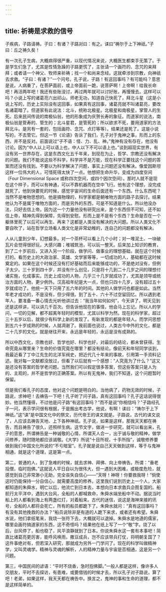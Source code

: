 ```yaml
---
---
---
```

title: 祈祷是求救的信号
---




子疾病，子路请祷。子曰：有诸？子路对曰：有之。诔曰“祷尔于上下神祇。”子曰：丘之祷久矣！

有一次孔子生病，大概病得很严重，以现代情况来说，大概医生都束手无策了。于是学生们急了，尤其是性情急躁的子路更慌了，主张请一个画符的、念咒的来拜拜；或者请一个神父、牧师来祈祷；找一个和尚来念经。这就牵涉到宗教，向神祇去求救。“子曰：有诸？”一个问号。孔子说，子路！有这回事吗？有可能吗？意思是说，人病重了，在菩萨面前，或上帝面前一跪，说菩萨啊！上帝啊！给我长命吧！再活两年吧！我还有些账没讨，再过两年就可以讨好账，再慢慢去。这样可以吗？小说上写的诸葛亮六出祁山，师老无功，知道自己快死了，拜北斗星（这是小说上写的，历史上实际没有这回事，如果真有这回事，诸葛亮就不叫诸葛亮，要改名诸葛暗了。但道家有此说法：北斗，统称北极星。北极星和南极星，掌管人的生死。后来民间传说的南极仙翁，他的形象成为庆贺长寿的象征。而道家的说法，南极仙翁是管寿的、管生的；北斗星君，是管死的；所以欲求不死，要用道家的方法拜北斗。是另有一套的，包括画符、念咒、点灯等等）。结果还是死了。这是小说写的，不去管它。但这一节《论语》告诉了我们，孔子对于鬼神之事，形而上的东西，并不是反对。前面说过“子不语：怪、力、乱、神。”鬼神有没有存在，他没有讨论。因为“中人以上可以语上也，中人以下不可以语上也。”谈到超现实世界，有没有另一世界存在，这是东西文化五千年来，到现在为止，哲学、宗教还没有解决的问题。我们不能说这些不科学，科学并不是万能，现在科学正要找这个问题的答案而还没有找到。不要以为科学解决了问题，事实上问题还没有解决。像爱因斯坦这样一位伟大的人，可惜死得太快了一点。他想把生命升华，变成为四度空间（Four Dimensional Space 或称四次空间，或四个因次空间）。那时人就不是现在这个样子，而可以有神通，可以不靠机器而在空中飞行。他有这个理想，没完成就死了。他到快要死的时候，感觉宇宙间的生命后面还有一个东西。什么东西呢？当然不是唯物思想的。他是搞物理的，科学家都是朝唯物方面的路子去探讨。结果他认为不是属于唯物方面的，而是另外的东西，可是不知道是什么。所以他没办法，只好去信上帝。因为这一个力量他没有研究出来，是个东西但不可知，还不如信上帝，精神先得到保障，先得到安慰。形而上是不是有个东西？生命是否在一个躯体里死了以后可以再生、再来？这都是人类没有解决的大问题。所以人类文化不要自吹了，站在哲学立场看人类文化是非常幼稚的，连自己的问题都没有解决。

人从儿童到少年，幻想最多。对一个茶杯可以看上几个小时；对一堆泥土、一块破瓦片会觉得很好玩，大感兴趣；堆城筑池，可以玩一整天。后来加上知识的教育，到了二十岁前后，又进入另一个阶段，做学问、做事业的理想基础，就在这个时候打的。看历史上的大政治家、英雄、文学家等等，一切成功的人，基础都在这时候奠定的。如果在这个时候还没有打好基础而后来能够成功的，不是绝对没有，但例子太少。三十岁到四十岁，并没有什么创见，只是将十几到二十几岁之间的理想付诸实施，化成事实。历史上成功的人物，几乎三十几岁就成功了，尤其是领导或统治方面的人物，更少例外。汉高祖年纪是大一点，但也只四十几岁，没有超过五十岁就成功了。他统一天下只用了五六年的时间。其他的人做学问也都是如此。当然年老才成功的，不是没有，但少得很。到了五十、六十不过空留回忆。所以遇到老年人，要准备一番心情去光听他讲过去：“我当年如何如何”，今天讲了，明天见到还是这样讲，可以讲几千百次。但告诉他现在的事情，他会马上忘记。所以人的学问，一切的见解，都不超离年轻时的模型，尤其以科学为然。现在的科学家，超过三十五岁以后，就很少有科学上新的发现了。有新发现的都是年轻人。而学问思想到五六十岁成熟的时候，人就凋谢了。我前面也说过，人类古今中外的文化，都是二十几岁的文化。就是继往开来，永远是年轻的，永远是没有成熟的。

所以中西文化，宗教也好、哲学也好、科学也好，对最后的结论，都未曾获得。生命究竟从哪里来？生命的价值究竟在哪里？都没有结论。像前天和年轻同学谈到，我最近看了丁中江先生的北洋军阀史，把近代几十年来的事故，引用第一手资料记述。我对每一文献都没放过，但看了以后就有一个感想：“人究竟为了什么？”这又是还没有答案的哲学老问题。当然我们可以假定很多答案，但这些答案只是人为的、主观的，并不是哲学的正确答案。所以有无鬼神，我们不知道，这个问题暂时保留。

但是我们看孔子的态度，他对这个问题是明白的。当他病了，药物无效的时候，子路说，求神吧！去祷告一下吧！孔子听了问子路，真有这回事吗？孔子这话说得很妙。他当然懂得，不过他是问子路“有这回事吗？”而不是说“你相信吗？”子路经孔子一问，表示学问很有根据，于是搬出考古学，他说，有啊！诔曰：“祷尔于上下神祇。”这“诔”是中国文化中的祭文，历代帝王的诔文就是。子路说，古代的诔文说了，人应该去祷告天地、上下各种神祇。孔子说，如果是这样，那我天天都在祷告，而且祷告了很久，还照样生病。这节文字，做进一步研究，就可以看出来，孔子的意思，所谓祷告是一种诚敬的心情，所谓天人合一，出于诚与敬的精神，做学问修养，随时随地都应该诚敬。《大学》所说“十目所视，十手所指”，诚敬修养要做到我们中国文化所说的“不亏暗室”。孔子就是说自己天天做到这样，等于与鬼神相通，就是这个道理，这是第一点。

第二，普通的人，到了急难的时候，就去求神、拜佛、向上帝祷告。所谓：“垂老投僧，临时抱佛。”这就说人平日自以为很伟大，但一遇到大困难，或极度危险，就感觉到自己非常渺小无助，完全丧失自信心——“天呀！神呀！你要救我呀！”倘使这时仍能保持一分自信心，就需要高度的修养。这里我们说到历史上一个人，大家都知道的朱舜水，明亡以后，他流亡到日本去，本想向日本求救兵企图复国的。船航行太平洋中，遇到大台风，全船的人都喊救命，朱舜水端坐船中不动。据说当时船上的人都看到海上有两盏红灯，对着船来。古代的迷信，说这是海神来接的讯号，全船的人都将会死亡，所有的船员都跪下了。朱舜水就问：“真有这回事吗？有没有其他挽救的办法？”船员说除非是有道的人跪下来求，或者还有希望。朱舜水说，他们拿纸笔来，我烧一张符下去，大概就可以退掉。朱舜水是地道的儒家，哪里会画符搞道家的东西，这不奇怪吗？结果他在纸上写了一个“敬”字。烧了以后，台风停了，船也稳了，风平浪静就到了日本。你说朱舜水这一套有本事吧！简直比诸葛亮更厉害，能呼风唤雨，撒豆成兵，岂不应该带兵打仗，将明朝复国了？这件事绝对有，但若深入研究，那就成为另外一门学问了。现在的科学叫做精神学，又叫灵魂学。精神与灵魂的解析，人的精神力量与宇宙是否相通，这是另一个问题。

第三，中国民间的谚语：“平时不烧香，急时抱佛脚。”一般人都是这样，像许多人交朋友，平时不去探访，有患难，或要借钱的时候才去，所以孔子对子路说，算了吧！老弟，如果这样，我天天都在祷告中。换言之，鬼神的事和生命的道理，都不是这样简单的。